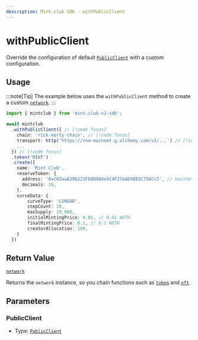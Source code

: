 ```yaml
---
description: Mint.club SDK - withPublicClient
---
```


# withPublicClient

Override the configuration of default [`PublicClient`](/docs/sdk/network/transactions/getPublicClient) with a custom configuration.

## Usage

:::note[Tip]
The example below uses the `withPublicClient` method to create a custom [`network`](/docs/sdk/network).
:::

```ts [example.ts]
import { mintclub } from 'mint.club-v2-sdk';

await mintclub
  .withPublicClient({ // [!code focus]
    chain: 'rick-morty-chain', // [!code focus]
    transport: http('https://rnm-mainnet.g.alchemy.com/v2/...') // [!code focus]
    ...
  }) // [!code focus]
  .token('MINT')
  .create({
    name: 'Mint Club',
    reserveToken: {
      address: '0xC02aaA39b223FE8D0A0e5C4F27eAD9083C756Cc2', // mainnet WETH token address
      decimals: 18,
    },
	curveData: {
		curveType: 'LINEAR',
		stepCount: 10,
		maxSupply: 10_000,
		initialMintingPrice: 0.01, // 0.01 WETH
		finalMintingPrice: 0.1, // 0.1 WETH
		creatorAllocation: 100,
	}
  })
```

## Return Value

[`network`](/docs/sdk/network)

Returns the `network` instance, so you chain functions such as [`token`](/docs/sdk/network/nft) and [`nft`](/docs/sdk/network/nft).

## Parameters

### PublicClient

- Type: [`PublicClient`](https://viem.sh/docs/clients/public)
